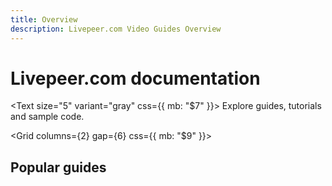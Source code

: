 ```yaml
---
title: Overview
description: Livepeer.com Video Guides Overview
---
```


# Livepeer.com documentation

<Text size="5" variant="gray" css={{ mb: "$7" }}>
  Explore guides, tutorials and sample code.
</Text>

<Grid columns={2} gap={6} css={{ mb: "$9" }}>
  <Post
    title="Start Live Streaming"
    description="Quickly get started with Livepeer.com"
    href="/docs/guides/start-live-streaming/tutorial"
    image="/img/docs/thumbnail.png"
  />
  <Post
    title="Supported Codecs and Workflows"
    description="Review the workflows Livepeer.com supports"
    href="/docs/guides/start-live-streaming/support-matrix"
    image="/img/docs/thumbnail2.png"
  />
</Grid>

## Popular guides

<Grid columns={3} gap={3}>
  <Card
    href="/docs/guides/start-live-streaming/tutorial"
    title="Start live streaming with Livepeer.com"
  />
  <Card
    href="/docs/guides/using-livepeer-in-your-app/example-app"
    title="Clone an example application"
  />
  <Card
    href="/docs/guides/start-live-streaming/playback"
    title="Playback a live stream"
  />
  <Card
    href="/docs/guides/start-live-streaming/broadcasting"
    title="Configure broadcast software"
  />
  <Card
    href="/docs/guides/start-live-streaming/record"
    title="Record a live stream session"
  />
  <Card
    href="/docs/guides/start-live-streaming/debug-live-stream-issues"
    title="Debug live stream issues"
  />
</Grid>

